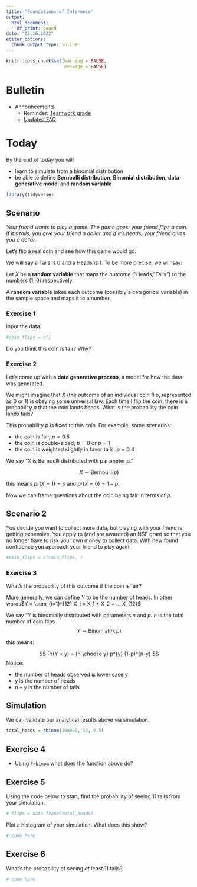 ```yaml
---
title: 'Foundations of Inference'
output:
  html_document:
    df_print: paged
date: "02.16.2022"
editor_options:
  chunk_output_type: inline
---
```


```r
knitr::opts_chunk$set(warning = FALSE, 
                      message = FALSE)
```

# Bulletin
- Announcements
  - Reminder: [Teamwork grade](https://sta199-sp22-003.netlify.app/syllabus/syllabus.pdf)
  - [Updated FAQ](https://sta199-sp22-003.netlify.app/faq/faq.html)

# Today

By the end of today you will

- learn to simulate from a binomial distribution
- be able to define **Bernoulli distribution**, **Binomial distribution**,  **data-generative model** and **random variable**

```r
library(tidyverse)
```

## Scenario

*Your friend wants to play a game. The game goes: your friend flips a coin. If it's tails, you give your friend a dollar and if it's heads, your friend gives you a dollar.*

Let's flip a real coin and see how this game would go.

We will say a Tails is 0 and a Heads is 1. To be more precise, we will say: 

Let $X$ be a **random variable** that maps the outcome ("Heads, "Tails") to the numbers (1, 0) respectively.

A **random variable** takes each outcome (possibly a categorical variable) in the sample space and maps it to a number.

### Exercise 1

Input the data.

```r
#coin_flips = c()
```

Do you think this coin is fair? Why?


### Exercise 2

Let's come up with a **data generative process**, a model for how the data was generated.

We might imagine that $X$ (the outcome of an individual coin flip, represented as 0 or 1) is obeying some universal law. Each time I flip the coin, there is a probability $p$ that the coin lands heads. What is the probability the coin lands tails? 

This probability $p$ is fixed to this coin. For example, some scenarios:

- the coin is fair, $p = 0.5$
- the coin is double-sided, $p = 0$ or $p = 1$
- the coin is weighted slightly in favor tails: $p = 0.4$

We say "X is Bernoulli distributed with parameter $p$."

$$
X \sim \text{Bernoulli}(p)
$$

this means $pr(X = 1) = p$ and $pr(X = 0) = 1-p$.

Now we can frame questions about the coin being fair in terms of $p$.

## Scenario 2

You decide you want to collect more data, but playing with your friend is getting expensive. You apply to (and are awarded) an NSF grant so that you no longer have to risk your own money to collect data. With new found confidence you approach your friend to play again.

```r
#coin_flips = c(coin_flips, )
```

### Exercise 3

What's the probability of this outcome if the coin is fair?


More generally, we can define $Y$ to be the number of heads. In other words$Y = \sum_{i=1}^{12} X_i = X_1 + X_2 + ... X_{12}$

We say "Y is binomially distributed with parameters $n$ and $p$. $n$ is the total number of coin flips.
$$
Y \sim \text{Binomial}(n, p)
$$

this means:

$$
Pr(Y = y) = {n \choose y} p^{y} (1-p)^{n-y}
$$
Notice:

- the number of heads observed is lower case $y$
- $y$ is the number of heads
- $n-y$ is the number of tails


## Simulation

We can validate our analytical results above via simulation.

```r
total_heads = rbinom(100000, 12, 0.5)
```

## Exercise 4

- Using `?rbinom` what does the function above do?

## Exercise 5

Using the code below to start, find the probability of seeing 11 tails from your simulation.
```r
# flips = data.frame(total_heads)
```

Plot a histogram of your simulation. What does this show?

```r
# code here
```


## Exercise 6

What's the probability of seeing *at least* 11 tails?

```r
# code here
```

